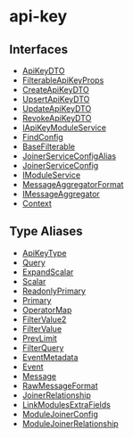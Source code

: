 
# api-key

## Interfaces

- [ApiKeyDTO](../../api_key/interfaces/api_key.ApiKeyDTO/page.mdx)
- [FilterableApiKeyProps](../../api_key/interfaces/api_key.FilterableApiKeyProps/page.mdx)
- [CreateApiKeyDTO](../../api_key/interfaces/api_key.CreateApiKeyDTO/page.mdx)
- [UpsertApiKeyDTO](../../api_key/interfaces/api_key.UpsertApiKeyDTO/page.mdx)
- [UpdateApiKeyDTO](../../api_key/interfaces/api_key.UpdateApiKeyDTO/page.mdx)
- [RevokeApiKeyDTO](../../api_key/interfaces/api_key.RevokeApiKeyDTO/page.mdx)
- [IApiKeyModuleService](../../api_key/interfaces/api_key.IApiKeyModuleService/page.mdx)
- [FindConfig](../../api_key/interfaces/api_key.FindConfig/page.mdx)
- [BaseFilterable](../../api_key/interfaces/api_key.BaseFilterable/page.mdx)
- [JoinerServiceConfigAlias](../../api_key/interfaces/api_key.JoinerServiceConfigAlias/page.mdx)
- [JoinerServiceConfig](../../api_key/interfaces/api_key.JoinerServiceConfig/page.mdx)
- [IModuleService](../../api_key/interfaces/api_key.IModuleService/page.mdx)
- [MessageAggregatorFormat](../../api_key/interfaces/api_key.MessageAggregatorFormat/page.mdx)
- [IMessageAggregator](../../api_key/interfaces/api_key.IMessageAggregator/page.mdx)
- [Context](../../api_key/interfaces/api_key.Context/page.mdx)

## Type Aliases

- [ApiKeyType](../../api_key/types/api_key.ApiKeyType/page.mdx)
- [Query](../../api_key/types/api_key.Query/page.mdx)
- [ExpandScalar](../../api_key/types/api_key.ExpandScalar/page.mdx)
- [Scalar](../../api_key/types/api_key.Scalar/page.mdx)
- [ReadonlyPrimary](../../api_key/types/api_key.ReadonlyPrimary/page.mdx)
- [Primary](../../api_key/types/api_key.Primary/page.mdx)
- [OperatorMap](../../api_key/types/api_key.OperatorMap/page.mdx)
- [FilterValue2](../../api_key/types/api_key.FilterValue2/page.mdx)
- [FilterValue](../../api_key/types/api_key.FilterValue/page.mdx)
- [PrevLimit](../../api_key/types/api_key.PrevLimit/page.mdx)
- [FilterQuery](../../api_key/types/api_key.FilterQuery/page.mdx)
- [EventMetadata](../../api_key/types/api_key.EventMetadata/page.mdx)
- [Event](../../api_key/types/api_key.Event/page.mdx)
- [Message](../../api_key/types/api_key.Message/page.mdx)
- [RawMessageFormat](../../api_key/types/api_key.RawMessageFormat/page.mdx)
- [JoinerRelationship](../../api_key/types/api_key.JoinerRelationship/page.mdx)
- [LinkModulesExtraFields](../../api_key/types/api_key.LinkModulesExtraFields/page.mdx)
- [ModuleJoinerConfig](../../api_key/types/api_key.ModuleJoinerConfig/page.mdx)
- [ModuleJoinerRelationship](../../api_key/types/api_key.ModuleJoinerRelationship/page.mdx)

